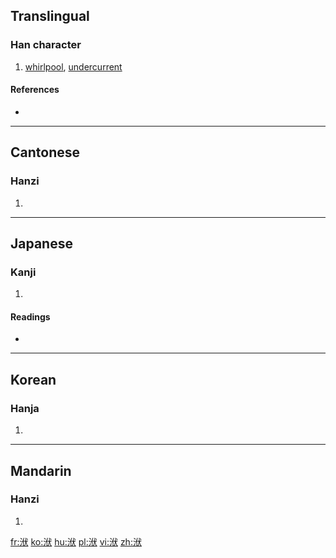 ==Translingual==

===Han character===
{{Han char|rn=85|rad=水|as=06|sn=9|four=3313<sub>4</sub>|canj=水人戈大 (EOIK)}}

# [[whirlpool]], [[undercurrent]]

====References====
* {{Han ref|kx=0620.040|dkj=17373|dj=1015.080|hdz=31609.040|uh=6D11|ud=27921|bh=CF7B|bd=53115}}

----

==Cantonese==

===Hanzi===
{{yue-hanzi|jyut=|y=fuk6}}

# {{defn|lang=yue|sort=水06}}

----

==Japanese==

===Kanji===
{{ja-kanji|grade=|rs=水06}}

# {{defn|lang=ja|sort=水06}}

====Readings====
* {{ja-readings|on=[[ふく]] (fuku), [[ぶく]] (buku)|kun=}}

----

==Korean==

===Hanja===
{{ko-hanja|hangeul=보|eumhun=|rv=bo|mr=po|y=po}}

# {{defn|lang=ko|sort=水06}}

----

==Mandarin==

===Hanzi===
{{cmn-hanzi|pin=[[fú]] ([[fu2]])|wg=fu<sup>2</sup>}}

# {{defn|lang=cmn|sort=水06}}

[[fr:洑]]
[[ko:洑]]
[[hu:洑]]
[[pl:洑]]
[[vi:洑]]
[[zh:洑]]